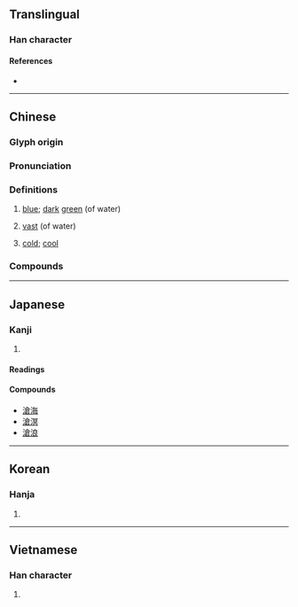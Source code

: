 {{also|沧}}
{{character info/new}}
==Translingual==

===Han character===
{{Han char|rn=85|rad=水|as=10|sn=13|four=38167|canj=EOIR|ids=⿰氵倉}}

====References====
* {{Han ref|kx=0641.290|dkj=18007|dj=1049.080|hdz=31703.010|uh=6EC4|ud=28356|bh=B7C9|bd=47049}}

----

==Chinese==
{{zh-forms|s=沧}}

===Glyph origin===
{{Han etyl}}

===Pronunciation===
{{zh-pron
|m=cāng
|m-s=
|c=cong1
|c-t=
|g=
|h=pfs=chhông
|j=
|mb=
|md=chŏng
|mn=chhng/chhong
|mn_note=chhng - vernacular; chhong - literary
|mn-t=cang1
|w=
|x=
|mc=y
|oc=y
|cat=a
}}

===Definitions===
{{zh-hanzi}}

# {{lb|zh|literary}} [[blue]]; [[dark]] [[green]] (of water)
# {{lb|zh|literary}} [[vast]] (of water)
# {{lb|zh|literary}} [[cold]]; [[cool]]

===Compounds===
{{zh-der|滄桑|滄滄|滄浪亭|滄浪詩話|瀾滄江|滄江|滄海桑田|歷盡滄桑|珠沉滄海|濯足滄浪|滄海微塵|滄溟|滄海遺珠|滄海橫流|滄海一粟|滄洲|滄桑之變|滄海|淒滄|滄浪|曾經滄海|濯纓滄浪|臨滄}}

----

==Japanese==

===Kanji===
{{ja-kanji|grade=|rs=水10}}

# {{rfdef|ja|sort=水10}}

====Readings====
{{ja-readings
|goon=そう
|kanon=そう
|kun=[[ひろい]] (hiroi), [[さむい]] (samui)}}

====Compounds====
* [[滄海]]
* [[滄溟]]
* [[滄浪]]

----

==Korean==

===Hanja===
{{ko-hanja|hangeul=창|eumhun=|rv=chang|mr=ch'ang|y=chang}}

# {{rfdef|ko|sort=水10}}

----

==Vietnamese==

===Han character===
{{vi-hantu|[[thương]]|rs=水10}}

# {{rfdef|vi|sort=水10}}